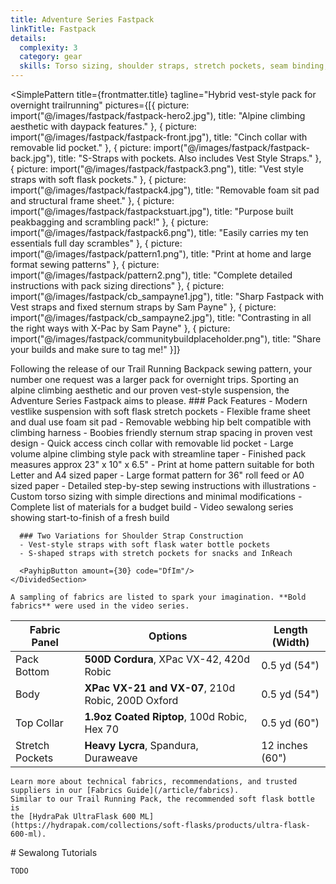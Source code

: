 ```yaml
---
title: Adventure Series Fastpack
linkTitle: Fastpack
details:
  complexity: 3
  category: gear
  skills: Torso sizing, shoulder straps, stretch pockets, seam binding, multiple panels and mixed materials, hardware and webbing
---
```



<SimplePattern
  title={frontmatter.title}
  tagline="Hybrid vest-style pack for overnight trailrunning"
  pictures={[{
    picture: import("@/images/fastpack/fastpack-hero2.jpg"),
    title: "Alpine climbing aesthetic with daypack features."
  }, {
    picture: import("@/images/fastpack/fastpack-front.jpg"),
    title: "Cinch collar with removable lid pocket."
  }, {
    picture: import("@/images/fastpack/fastpack-back.jpg"),
    title: "S-Straps with pockets. Also includes Vest Style Straps."
  }, {
    picture: import("@/images/fastpack/fastpack3.png"),
    title: "Vest style straps with soft flask pockets."
  }, {
    picture: import("@/images/fastpack/fastpack4.jpg"),
    title: "Removable foam sit pad and structural frame sheet."
  }, {
    picture: import("@/images/fastpack/fastpackstuart.jpg"),
    title: "Purpose built peakbagging and scrambling pack!"
  }, {
    picture: import("@/images/fastpack/fastpack6.png"),
    title: "Easily carries my ten essentials full day scrambles"
  }, {
    picture: import("@/images/fastpack/pattern1.png"),
    title: "Print at home and large format sewing patterns"
  }, {
    picture: import("@/images/fastpack/pattern2.png"),
    title: "Complete detailed instructions with pack sizing directions"
  }, {
    picture: import("@/images/fastpack/cb_sampayne1.jpg"),
    title: "Sharp Fastpack with Vest straps and fixed sternum straps by Sam Payne"
  }, {
    picture: import("@/images/fastpack/cb_sampayne2.jpg"),
    title: "Contrasting in all the right ways with X-Pac by Sam Payne"
  }, {
    picture: import("@/images/fastpack/communitybuildplaceholder.png"),
    title: "Share your builds and make sure to tag me!"
  }]}
>

  <PageQuote>
    Following the release of our Trail Running Backpack sewing pattern, your number one request was a larger pack for overnight trips.
    Sporting an alpine climbing aesthetic and our proven vest-style suspension, the Adventure Series Fastpack aims to please.
  </PageQuote>

  <DividedSection header="Design Features">
    ### Pack Features
    - Modern vestlike suspension with soft flask stretch pockets
    - Flexible frame sheet and dual use foam sit pad
    - Removable webbing hip belt compatible with climbing harness
    - Boobies friendly sternum strap spacing in proven vest design
    - Quick access cinch collar with removable lid pocket
    - Large volume alpine climbing style pack with streamline taper
    - Finished pack measures approx 23" x 10" x 6.5"

  </DividedSection>

  <Card>
    <DividedSection header="Digital Sewing Pattern" >
      - Print at home pattern suitable for both Letter and A4 sized paper
      - Large format pattern for 36" roll feed or A0 sized paper
      - Detailed step-by-step sewing instructions with illustrations
      - Custom torso sizing with simple directions and minimal modifications
      - Complete list of materials for a budget build
      - Video sewalong series showing start-to-finish of a fresh build

      ### Two Variations for Shoulder Strap Construction
      - Vest-style straps with soft flask water bottle pockets
      - S-shaped straps with stretch pockets for snacks and InReach

      <PayhipButton amount={30} code="DfIm"/>
    </DividedSection>
  </Card>

  <DividedSection header="Fabrics">

    A sampling of fabrics are listed to spark your imagination. **Bold fabrics** were used in the video series.

  | Fabric Panel    | Options                                           | Length (Width)  |
  |-----------------|---------------------------------------------------|-----------------|
  | Pack Bottom     | **500D Cordura**, XPac VX-42, 420d Robic          | 0.5 yd (54")    |
  | Body            | **XPac VX-21 and VX-07**, 210d Robic, 200D Oxford | 0.5 yd (54")    |
  | Top Collar      | **1.9oz Coated Riptop**, 100d Robic, Hex 70       | 0.5 yd (60")    |
  | Stretch Pockets | **Heavy Lycra**, Spandura, Duraweave              | 12 inches (60") |

    Learn more about technical fabrics, recommendations, and trusted suppliers in our [Fabrics Guide](/article/fabrics).
    Similar to our Trail Running Pack, the recommended soft flask bottle is
    the [HydraPak UltraFlask 600 ML](https://hydrapak.com/collections/soft-flasks/products/ultra-flask-600-ml).
  </DividedSection>

  <CenteredSection >
    # Sewalong Tutorials

    TODO
  </CenteredSection>

</SimplePattern>

